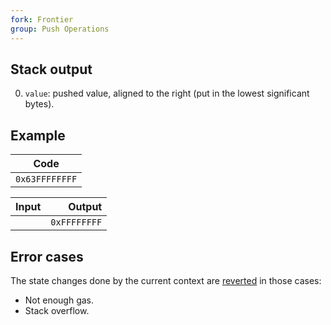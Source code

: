 ```yaml
---
fork: Frontier
group: Push Operations
---
```


## Stack output

0. `value`: pushed value, aligned to the right (put in the lowest significant bytes).

## Example

| Code |
|------|
| `0x63FFFFFFFF` |

| Input | Output |
|------:|-------:|
| | `0xFFFFFFFF` |

## Error cases

The state changes done by the current context are [reverted](#FD) in those cases:
- Not enough gas.
- Stack overflow.

